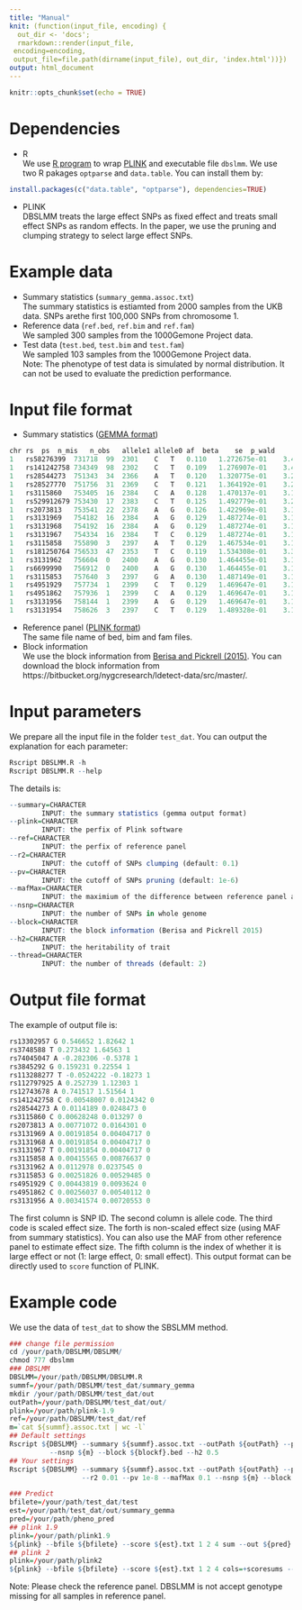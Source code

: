 ```yaml
---
title: "Manual"
knit: (function(input_file, encoding) {
  out_dir <- 'docs';
  rmarkdown::render(input_file,
 encoding=encoding,
 output_file=file.path(dirname(input_file), out_dir, 'index.html'))})
output: html_document
---
```


```r
knitr::opts_chunk$set(echo = TRUE)
```

# Dependencies
- R <br> 
We use [R program](https://www.r-project.org/) to wrap [PLINK](https://www.cog-genomics.org/plink/1.9/) and executable file `dbslmm`. We use two R pakages `optparse` and `data.table`. You can install them by: <br>
````r
install.packages(c("data.table", "optparse"), dependencies=TRUE)
````
- PLINK <br>
DBSLMM treats the large effect SNPs as fixed effect and treats small effect SNPs as random effects. In the paper, we use the pruning and clumping strategy to select large effect SNPs. 

# Example data
- Summary statistics (`summary_gemma.assoc.txt`) <br>
The summary statistics is estiamted from 2000 samples from the UKB data. SNPs arethe first 100,000 SNPs from chromosome 1.  <br>
- Reference data (`ref.bed`, `ref.bim` and `ref.fam`) <br>
We sampled 300 samples from the 1000Gemone Project data.  <br>
- Test data (`test.bed`, `test.bim` and `test.fam`) <br>
We sampled 103 samples from the 1000Gemone Project data. <br>
Note: The phenotype of test data is simulated by normal distribution. It can not be used to evaluate the prediction performance.

# Input file format
- Summary statistics ([GEMMA format](https://github.com/genetics-statistics/GEMMA)) <br>
````r
chr	rs	ps	n_mis	n_obs	allele1	allele0	af	beta	se	p_wald
1	rs58276399	731718	99	2301	C	T	0.110	1.272675e-01	3.461097e-02	2.410969e-04
1	rs141242758	734349	98	2302	C	T	0.109	1.276907e-01	3.463008e-02	2.317011e-04
1	rs28544273	751343	34	2366	A	T	0.120	1.320775e-01	3.276319e-02	5.720490e-05
1	rs28527770	751756	31	2369	C	T	0.121	1.364192e-01	3.269947e-02	3.128107e-05
1	rs3115860	753405	16	2384	C	A	0.128	1.470137e-01	3.158378e-02	3.421012e-06
1	rs529912679	753430	17	2383	C	T	0.125	1.492779e-01	3.201234e-02	3.285182e-06
1	rs2073813	753541	22	2378	A	G	0.126	1.422969e-01	3.182372e-02	8.132450e-06
1	rs3131969	754182	16	2384	A	G	0.129	1.487274e-01	3.155196e-02	2.571517e-06
1	rs3131968	754192	16	2384	A	G	0.129	1.487274e-01	3.155196e-02	2.571517e-06
1	rs3131967	754334	16	2384	T	C	0.129	1.487274e-01	3.155196e-02	2.571517e-06
1	rs3115858	755890	3	2397	A	T	0.129	1.467534e-01	3.146006e-02	3.259725e-06
1	rs181250764	756533	47	2353	T	C	0.119	1.534308e-01	3.305476e-02	3.641537e-06
1	rs3131962	756604	0	2400	A	G	0.130	1.464455e-01	3.141295e-02	3.304095e-06
1	rs6699990	756912	0	2400	A	G	0.130	1.464455e-01	3.141295e-02	3.304095e-06
1	rs3115853	757640	3	2397	G	A	0.130	1.487149e-01	3.138661e-02	2.282682e-06
1	rs4951929	757734	1	2399	C	T	0.129	1.469647e-01	3.142780e-02	3.083623e-06
1	rs4951862	757936	1	2399	C	A	0.129	1.469647e-01	3.142780e-02	3.083623e-06
1	rs3131956	758144	1	2399	A	G	0.129	1.469647e-01	3.142780e-02	3.083623e-06
1	rs3131954	758626	3	2397	C	T	0.129	1.489328e-01	3.145579e-02	2.321970e-06
````
- Reference panel ([PLINK format](https://www.cog-genomics.org/plink/1.9/formats)) <br>
The same file name of bed, bim and fam files. 
- Block information <br>
We use the block information from [Berisa and Pickrell (2015)](https://academic.oup.com/bioinformatics/article/32/2/283/1743626/Approximately-independent-linkage-disequilibrium). You can download the block information from https://bitbucket.org/nygcresearch/ldetect-data/src/master/. 

# Input parameters
We prepare all the input file in the folder `test_dat`. You can output the explanation for each parameter: 
````r
Rscript DBSLMM.R -h
Rscript DBSLMM.R --help
````
The details is: 
````r
--summary=CHARACTER
		INPUT: the summary statistics (gemma output format)
--plink=CHARACTER
		INPUT: the perfix of Plink software
--ref=CHARACTER
		INPUT: the perfix of reference panel
--r2=CHARACTER
		INPUT: the cutoff of SNPs clumping (default: 0.1)
--pv=CHARACTER
		INPUT: the cutoff of SNPs pruning (default: 1e-6)
--mafMax=CHARACTER
		INPUT: the maximium of the difference between reference panel and summary data (default: 0.2)
--nsnp=CHARACTER
		INPUT: the number of SNPs in whole genome
--block=CHARACTER
		INPUT: the block information (Berisa and Pickrell 2015)
--h2=CHARACTER
		INPUT: the heritability of trait
--thread=CHARACTER
		INPUT: the number of threads (default: 2)
````

# Output file format
The example of output file is: 
````r
rs13302957 G 0.546652 1.82642 1
rs3748588 T 0.273432 1.64563 1
rs74045047 A -0.282306 -0.5378 1
rs3845292 G 0.159231 0.22554 1
rs113288277 T -0.0524222 -0.18273 1
rs112797925 A 0.252739 1.12303 1
rs12743678 A 0.741517 1.51564 1
rs141242758 C 0.00548007 0.0124342 0
rs28544273 A 0.0114189 0.0248473 0
rs3115860 C 0.00628248 0.013297 0
rs2073813 A 0.00771072 0.0164301 0
rs3131969 A 0.00191854 0.00404717 0
rs3131968 A 0.00191854 0.00404717 0
rs3131967 T 0.00191854 0.00404717 0
rs3115858 A 0.00415565 0.00876637 0
rs3131962 A 0.0112978 0.0237545 0
rs3115853 G 0.00251826 0.00529485 0
rs4951929 C 0.00443819 0.0093624 0
rs4951862 C 0.00256037 0.00540112 0
rs3131956 A 0.00341574 0.00720553 0
````
The first column is SNP ID. The second column is allele code. The third code is scaled effect size. The forth is non-scaled effect size (using MAF from summary statistics). You can also use the MAF from other reference panel to estimate effect size. The fifth column is the index of whether it is large effect or not (1: large effect, 0: small effect). This output format can be directly used to `score` function of PLINK.

# Example code
We use the data of `test_dat` to show the SBSLMM method.
````r
### change file permission 
cd /your/path/DBSLMM/DBSLMM/
chmod 777 dbslmm
### DBSLMM
DBSLMM=/your/path/DBSLMM/DBSLMM.R
summf=/your/path/DBSLMM/test_dat/summary_gemma
mkdir /your/path/DBSLMM/test_dat/out
outPath=/your/path/DBSLMM/test_dat/out/
plink=/your/path/plink-1.9
ref=/your/path/DBSLMM/test_dat/ref
m=`cat ${summf}.assoc.txt | wc -l`
## Default settings
Rscript ${DBSLMM} --summary ${summf}.assoc.txt --outPath ${outPath} --plink ${plink} --ref ${ref} \
		  --nsnp ${m} --block ${blockf}.bed --h2 0.5
## Your settings
Rscript ${DBSLMM} --summary ${summf}.assoc.txt --outPath ${outPath} --plink ${plink} --ref ${ref} \ 
                  --r2 0.01 --pv 1e-8 --mafMax 0.1 --nsnp ${m} --block ${blockf}.bed --h2 0.5 --thread 4

### Predict
bfilete=/your/path/test_dat/test
est=/your/path/test_dat/out/summary_gemma
pred=/your/path/pheno_pred
## plink 1.9
plink=/your/path/plink1.9
${plink} --bfile ${bfilete} --score ${est}.txt 1 2 4 sum --out ${pred}
## plink 2
plink=/your/path/plink2
${plink} --bfile ${bfilete} --score ${est}.txt 1 2 4 cols=+scoresums --out ${pred}
````
Note: Please check the reference panel. DBSLMM is not accept genotype missing for all samples in reference panel.
